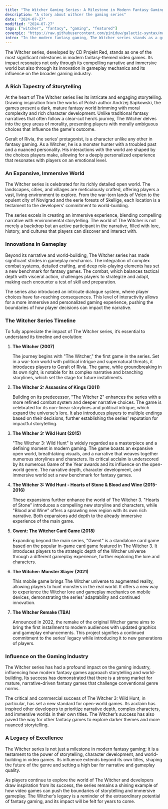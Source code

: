 ```yaml
---
title: "The Witcher Gaming Series: A Milestone in Modern Fantasy Gaming"
description: "A story about withcer the gaming series"
date: "2024-07-27"
modified: "2024-07-27"
tags: ["witcher", "fantacy", "gaming", "featured"]
coverpic: "https://raw.githubusercontent.com/piniduw/galactic-syntax/main/images/the_witcher_gaming_series.jpeg"
intro: "In the modern fantasy gaming, The Witcher series stands as a groundbreaking achievement. Its compelling storytelling, expansive world, and innovative gameplay have set new standards for the genre. This article explores how The Witcher transformed fantasy gaming and continues to influence the industry’s evolution."
---
```


The Witcher series, developed by CD Projekt Red, stands as one of the most significant milestones in modern fantasy-themed video games. Its impact resonates not only through its compelling narrative and immersive world but also through its innovation in gameplay mechanics and its influence on the broader gaming industry.

### A Rich Tapestry of Storytelling

At the heart of The Witcher series lies its intricate and engaging storytelling. Drawing inspiration from the works of Polish author Andrzej Sapkowski, the games present a dark, mature fantasy world brimming with moral complexity and rich character development. Unlike traditional fantasy narratives that often follow a clear-cut hero’s journey, The Witcher delves into the grey areas of morality, presenting players with morally ambiguous choices that influence the game's outcome.

Geralt of Rivia, the series’ protagonist, is a character unlike any other in fantasy gaming. As a Witcher, he is a monster hunter with a troubled past and a nuanced personality. His interactions with the world are shaped by the choices players make, allowing for a deeply personalized experience that resonates with players on an emotional level.

### An Expansive, Immersive World

The Witcher series is celebrated for its richly detailed open world. The landscapes, cities, and villages are meticulously crafted, offering players a vast, living environment to explore. From the war-torn lands of Velen to the opulent city of Novigrad and the eerie forests of Skellige, each location is a testament to the developers' commitment to world-building.

The series excels in creating an immersive experience, blending compelling narrative with environmental storytelling. The world of The Witcher is not merely a backdrop but an active participant in the narrative, filled with lore, history, and cultures that players can discover and interact with.

### Innovations in Gameplay

Beyond its narrative and world-building, The Witcher series has made significant strides in gameplay mechanics. The integration of complex combat systems, detailed crafting, and deep role-playing elements has set a new benchmark for fantasy games. The combat, which balances tactical depth with visceral action, challenges players to strategize and adapt, making each encounter a test of skill and preparation.

The series also introduced an intricate dialogue system, where player choices have far-reaching consequences. This level of interactivity allows for a more immersive and personalized gaming experience, pushing the boundaries of how player decisions can impact the narrative.

### The Witcher Series Timeline

To fully appreciate the impact of The Witcher series, it’s essential to understand its timeline and evolution:

1. **The Witcher (2007)**

   The journey begins with "The Witcher," the first game in the series. Set in a war-torn world with political intrigue and supernatural threats, it introduces players to Geralt of Rivia. The game, while groundbreaking in its own right, is notable for its complex narrative and branching storylines, which set the stage for future installments.

2. **The Witcher 2: Assassins of Kings (2011)**

   Building on its predecessor, "The Witcher 2" enhances the series with a more refined combat system and deeper narrative choices. The game is celebrated for its non-linear storylines and political intrigue, which expand the universe's lore. It also introduces players to multiple endings based on their decisions, further establishing the series' reputation for impactful storytelling.

3. **The Witcher 3: Wild Hunt (2015)**

   "The Witcher 3: Wild Hunt" is widely regarded as a masterpiece and a defining moment in modern gaming. The game boasts an expansive open world, breathtaking visuals, and a narrative that weaves together numerous storylines and characters. Its critical acclaim is underscored by its numerous Game of the Year awards and its influence on the open-world genre. The narrative depth, character development, and immersive world set a new benchmark for fantasy games.

4. **The Witcher 3: Wild Hunt - Hearts of Stone & Blood and Wine (2015-2016)**

   These expansions further enhance the world of The Witcher 3. "Hearts of Stone" introduces a compelling new storyline and characters, while "Blood and Wine" offers a sprawling new region with its own rich narrative. Both expansions add depth to the already immersive experience of the main game.

5. **Gwent: The Witcher Card Game (2018)**

   Expanding beyond the main series, "Gwent" is a standalone card game based on the popular in-game card game featured in The Witcher 3. It introduces players to the strategic depth of the Witcher universe through a different gameplay experience, further exploring the lore and characters.

6. **The Witcher: Monster Slayer (2021)**

   This mobile game brings The Witcher universe to augmented reality, allowing players to hunt monsters in the real world. It offers a new way to experience the Witcher lore and gameplay mechanics on mobile devices, demonstrating the series' adaptability and continued innovation.

7. **The Witcher Remake (TBA)**

   Announced in 2022, the remake of the original Witcher game aims to bring the first installment to modern audiences with updated graphics and gameplay enhancements. This project signifies a continued commitment to the series’ legacy while introducing it to new generations of players.

### Influence on the Gaming Industry

The Witcher series has had a profound impact on the gaming industry, influencing how modern fantasy games approach storytelling and world-building. Its success has demonstrated that there is a strong market for mature, narrative-driven fantasy games that challenge conventional genre norms.

The critical and commercial success of The Witcher 3: Wild Hunt, in particular, has set a new standard for open-world games. Its acclaim has inspired other developers to prioritize narrative depth, complex characters, and immersive worlds in their own titles. The Witcher’s success has also paved the way for other fantasy games to explore darker themes and more nuanced storytelling.

### A Legacy of Excellence

The Witcher series is not just a milestone in modern fantasy gaming; it is a testament to the power of storytelling, character development, and world-building in video games. Its influence extends beyond its own titles, shaping the future of the genre and setting a high bar for narrative and gameplay quality.

As players continue to explore the world of The Witcher and developers draw inspiration from its success, the series remains a shining example of how video games can push the boundaries of storytelling and immersive gameplay. The Witcher’s legacy is a reminder of the extraordinary potential of fantasy gaming, and its impact will be felt for years to come.

<CustomImage
  src="https://raw.githubusercontent.com/piniduw/galactic-syntax/main/images/the_witcher_gaming_series2.jpeg"
  alt="witcher"
/>

